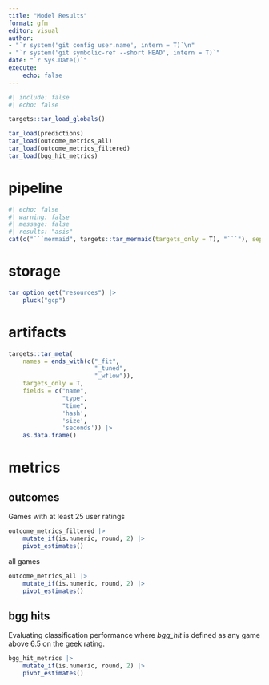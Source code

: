 ```yaml
---
title: "Model Results"
format: gfm
editor: visual
author: 
- "`r system('git config user.name', intern = T)`\n"
- "`r system('git symbolic-ref --short HEAD', intern = T)`"
date: "`r Sys.Date()`"
execute:
    echo: false
---
```


```r
#| include: false
#| echo: false

targets::tar_load_globals()

tar_load(predictions)
tar_load(outcome_metrics_all)
tar_load(outcome_metrics_filtered)
tar_load(bgg_hit_metrics)

```

# pipeline

```r
#| echo: false
#| warning: false
#| message: false
#| results: "asis"
cat(c("```mermaid", targets::tar_mermaid(targets_only = T), "```"), sep = "\n")
```


# storage

```r

tar_option_get("resources") |>
    pluck("gcp")

```

# artifacts

```r

targets::tar_meta(
    names = ends_with(c("_fit",
                        "_tuned",
                        "_wflow")),
    targets_only = T,
    fields = c("name",
               "type",
               "time",
               'hash',
               'size',
               'seconds')) |>
    as.data.frame()

```

# metrics

## outcomes

Games with at least 25 user ratings

```r

outcome_metrics_filtered |>
    mutate_if(is.numeric, round, 2) |>
    pivot_estimates()

```

all games

```r

outcome_metrics_all |>
    mutate_if(is.numeric, round, 2) |>
    pivot_estimates()

```

## bgg hits

Evaluating classification performance where *bgg_hit* is defined as any game above 6.5 on the geek rating.

```r

bgg_hit_metrics |>
    mutate_if(is.numeric, round, 2) |>
    pivot_estimates()

```